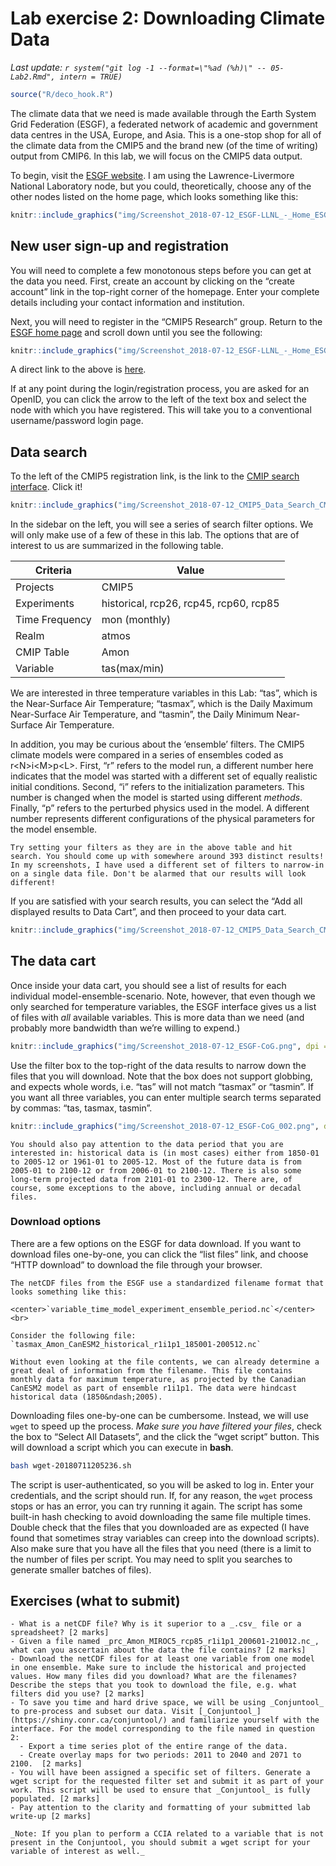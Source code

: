 # Lab exercise 2: Downloading Climate Data {#lab2}

_Last update: `r system("git log -1 --format=\"%ad (%h)\" -- 05-Lab2.Rmd", intern = TRUE)`_

```r
source("R/deco_hook.R")
```

The climate data that we need is made available through the Earth System Grid Federation (ESGF), a federated network of academic and government data centres in the USA, Europe, and Asia. This is a one-stop shop for all of the climate data from the CMIP5 and the brand new (of the time of writing) output from CMIP6. In this lab, we will focus on the CMIP5 data output. 

To begin, visit the [ESGF website](https://esgf-node.llnl.gov/projects/esgf-llnl/). I am using the Lawrence-Livermore National Laboratory node, but you could, theoretically, choose any of the other nodes listed on the home page, which looks something like this: 

```r
knitr::include_graphics("img/Screenshot_2018-07-12_ESGF-LLNL_-_Home_ESGF-CoG.png", dpi = NA)
```

## New user sign-up and registration 

You will need to complete a few monotonous steps before you can get at the data you need. First, create an account by clicking on the "create account" link in the top-right corner of the homepage. Enter your complete details including your contact information and institution. 

Next, you will need to register in the "CMIP5 Research" group. Return to the [ESGF home page](https://esgf-node.llnl.gov/projects/esgf-llnl/) and scroll down until you see the following: 

```r
knitr::include_graphics("img/Screenshot_2018-07-12_ESGF-LLNL_-_Home_ESGF-CoG_002.png", dpi = NA)
```

A direct link to the above is [here](https://esgf-node.llnl.gov/ac/subscribe/CMIP5%20Research/). 

If at any point during the login/registration process, you are asked for an OpenID, you can click the arrow to the left of the text box and select the node with which you have registered. This will take you to a conventional username/password login page. 

## Data search 

To the left of the CMIP5 registration link, is the link to the [CMIP search interface](https://esgf-node.llnl.gov/projects/esgf-llnl/). Click it!

```r
knitr::include_graphics("img/Screenshot_2018-07-12_CMIP5_Data_Search_CMIP5_ESGF-CoG.png", dpi = NA)
```

In the sidebar on the left, you will see a series of search filter options. We will only make use of a few of these in this lab. The options that are of interest to us are summarized in the following table. 

| Criteria       | Value                                  |
|----------------|----------------------------------------|
| Projects       | CMIP5                                  | 
| Experiments    | historical, rcp26, rcp45, rcp60, rcp85 |
| Time Frequency | mon (monthly)                          |
| Realm          | atmos                                  |
| CMIP Table     | Amon                                   |
| Variable       | tas(max/min)                           |

We are interested in three temperature variables in this Lab: "tas", which is the Near-Surface Air Temperature; "tasmax", which is the Daily Maximum Near-Surface Air Temperature, and "tasmin", the Daily Minimum Near-Surface Air Temperature.

In addition, you may be curious about the 'ensemble' filters. The CMIP5 climate models were compared in a series of ensembles coded as r&lt;N&gt;i&lt;M&gt;p&lt;L&gt;. First, "r" refers to the model run, a different number here indicates that the model was started with a different set of equally realistic initial conditions. Second, "i" refers to the initialization parameters. This number is changed when the model is started using different _methods_. Finally, "p" refers to the perturbed physics used in the model. A different number represents different configurations of the physical parameters for the model ensemble. 

```block
Try setting your filters as they are in the above table and hit search. You should come up with somewhere around 393 distinct results! In my screenshots, I have used a different set of filters to narrow-in on a single data file. Don't be alarmed that our results will look different! 
```

If you are satisfied with your search results, you can select the "Add all displayed results to Data Cart", and then proceed to your data cart. 

```r
knitr::include_graphics("img/Screenshot_2018-07-12_CMIP5_Data_Search_CMIP5_ESGF-CoG_002.png", dpi = NA)
```

## The data cart

Once inside your data cart, you should see a list of results for each individual model-ensemble-scenario. Note, however, that even though we only searched for temperature variables, the ESGF interface gives us a list of files with _all_ available variables. This is more data than we need (and probably more bandwidth than we're willing to expend.)

```r
knitr::include_graphics("img/Screenshot_2018-07-12_ESGF-CoG.png", dpi = NA)
```

Use the filter box to the top-right of the data results to narrow down the files that you will download. Note that the box does not support globbing, and expects whole words, i.e. "tas" will not match "tasmax" or "tasmin". If you want all three variables, you can enter multiple search terms separated by commas: "tas, tasmax, tasmin". 

```r
knitr::include_graphics("img/Screenshot_2018-07-12_ESGF-CoG_002.png", dpi = NA)
```

```block
You should also pay attention to the data period that you are interested in: historical data is (in most cases) either from 1850-01 to 2005-12 or 1961-01 to 2005-12. Most of the future data is from 2005-01 to 2100-12 or from 2006-01 to 2100-12. There is also some long-term projected data from 2101-01 to 2300-12. There are, of course, some exceptions to the above, including annual or decadal files. 
```

### Download options

There are a few options on the ESGF for data download. If you want to download files one-by-one, you can click the "list files" link, and choose "HTTP download" to download the file through your browser. 

```block
The netCDF files from the ESGF use a standardized filename format that looks something like this: 

<center>`variable_time_model_experiment_ensemble_period.nc`</center><br>

Consider the following file: `tasmax_Amon_CanESM2_historical_r1i1p1_185001-200512.nc`

Without even looking at the file contents, we can already determine a great deal of information from the filename. This file contains monthly data for maximum temperature, as projected by the Canadian CanESM2 model as part of ensemble r1i1p1. The data were hindcast historical data (1850&ndash;2005).
```

Downloading files one-by-one can be cumbersome. Instead, we will use `wget` to speed up the process. _Make sure you have filtered your files_, check the box to "Select All Datasets", and the click the "wget script" button. This will download a script which you can execute in **bash**. 

```bash
bash wget-20180711205236.sh
```

The script is user-authenticated, so you will be asked to log in. Enter your credentials, and the script should run. If, for any reason, the `wget` process stops or has an error, you can try running it again. The script has some built-in hash checking to avoid downloading the same file multiple times. Double check that the files that you downloaded are as expected (I have found that sometimes stray variables can creep into the download scripts). Also make sure that you have all the files that you need (there is a limit to the number of files per script. You may need to split you searches to generate smaller batches of files).

## Exercises (what to submit)

```block
- What is a netCDF file? Why is it superior to a _.csv_ file or a spreadsheet? [2 marks]
- Given a file named _prc_Amon_MIROC5_rcp85_r1i1p1_200601-210012.nc_, what can you ascertain about the data the file contains? [2 marks]
- Download the netCDF files for at least one variable from one model in one ensemble. Make sure to include the historical and projected values. How many files did you download? What are the filenames? Describe the steps that you took to download the file, e.g. what filters did you use? [2 marks]
- To save you time and hard drive space, we will be using _Conjuntool_ to pre-process and subset our data. Visit [_Conjuntool_](https://shiny.conr.ca/conjuntool/) and familiarize yourself with the interface. For the model corresponding to the file named in question 2:
  - Export a time series plot of the entire range of the data.
  - Create overlay maps for two periods: 2011 to 2040 and 2071 to 2100.  [2 marks] 
- You will have been assigned a specific set of filters. Generate a wget script for the requested filter set and submit it as part of your work. This script will be used to ensure that _Conjuntool_ is fully populated. [2 marks]
- Pay attention to the clarity and formatting of your submitted lab write-up [2 marks]

_Note: If you plan to perform a CCIA related to a variable that is not present in the Conjuntool, you should submit a wget script for your variable of interest as well._ 
```
